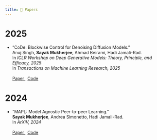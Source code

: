 ```yaml
---
title: 📝 Papers
---
```


<!-- references -->

# 2025

- "CoDe: Blockwise Control for Denoising Diffusion Models."  
Anuj Singh, **Sayak Mukherjee**, Ahmad Beirami, Hadi Jamali-Rad.     
In *ICLR Workshop on Deep Generative Models: Theory, Principle, and Efficacy, 2025*  
In *Transactions on Machine Learning Research, 2025*   
&nbsp;      
<a class="btn btn-primary btn-sm mr-4" href="https://arxiv.org/abs/2502.00968" style="margin-right:0.5em"> Paper </a> <a class="btn btn-light btn-sm" href="https://github.com/anujinho/code" style="margin-right:0.5em"> Code </a> 

# 2024

- "MAPL: Model Agnostic Peer-to-peer Learning."     
**Sayak Mukherjee**, Andrea Simonetto, Hadi Jamali-Rad.      
In *ArXiV, 2024*       
&nbsp;      
<a class="btn btn-primary btn-sm" href="https://arxiv.org/abs/2403.19792" style="margin-right:0.5em"> Paper </a> <a class="btn btn-light btn-sm" href="https://github.com/SayakMukherjee/MAPL" style="margin-right:0.5em"> Code </a> 
